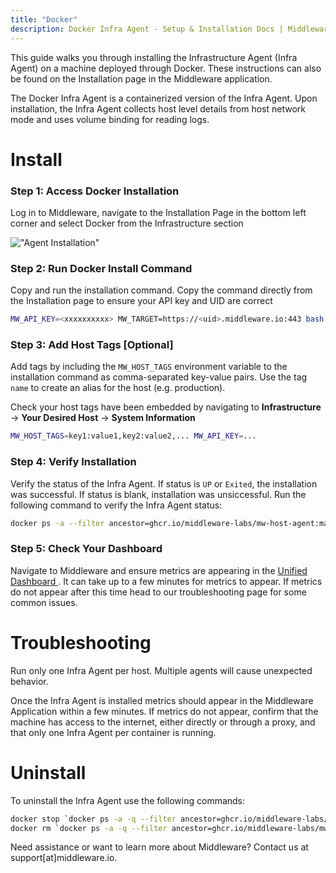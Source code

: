 ```yaml
---
title: "Docker"
description: Docker Infra Agent - Setup & Installation Docs | Middleware
---
```


This guide walks you through installing the Infrastructure Agent (Infra Agent) on a machine deployed through Docker. These instructions can also be found on the Installation page in the Middleware application. 

The Docker Infra Agent is a containerized version of the Infra Agent. Upon installation, the Infra Agent collects host level details from host network mode and uses volume binding for reading logs.

# Install

### Step 1: Access Docker Installation

Log in to Middleware, navigate to the Installation Page in the bottom left corner and select Docker from the Infrastructure section

!["Agent Installation"](/images/agent-installation/k1.png)


### Step 2: Run Docker Install Command 

Copy and run the installation command. Copy the command directly from the Installation page to ensure your API key and UID are correct 

```bash Shell
MW_API_KEY=<xxxxxxxxxx> MW_TARGET=https://<uid>.middleware.io:443 bash -c "$(curl -L https://install.middleware.io/scripts/docker-install.sh)"
```

### Step 3: Add Host Tags [Optional]

Add tags by including the `MW_HOST_TAGS` environment variable to the installation command as comma-separated key-value pairs. Use the tag `name` to create an alias for the host (e.g. production). 

<Note> Check your host tags have been embedded by navigating to __Infrastructure__ -> __Your Desired Host__ -> __System Information__ </Note>

```bash Shell
MW_HOST_TAGS=key1:value1,key2:value2,... MW_API_KEY=...
```

### Step 4: Verify Installation
    
Verify the status of the Infra Agent. If status is `UP` or `Exited`, the installation was successful. If status is blank, installation was unsiccessful. Run the following command to verify the Infra Agent status:

```bash Shell
docker ps -a --filter ancestor=ghcr.io/middleware-labs/mw-host-agent:master
```

### Step 5: Check Your Dashboard

Navigate to Middleware and ensure metrics are appearing in the <a href="https://docs.middleware.io/docs/unified-dashboard/unified-view"> Unified Dashboard </a>. It can take up to a few minutes for metrics to appear. If metrics do not appear after this time head to our troubleshooting page for some common issues.

# Troubleshooting

<Warning>  Run only one Infra Agent per host. Multiple agents will cause unexpected behavior. </Warning>

Once the Infra Agent is installed metrics should appear in the Middleware Application within a few minutes. If metrics do not appear, confirm that the machine has access to the internet, either directly or through a proxy, and that only one Infra Agent per container is running. 

# Uninstall
To uninstall the Infra Agent use the following commands:
```bash Shell
docker stop `docker ps -a -q --filter ancestor=ghcr.io/middleware-labs/mw-host-agent:master`
docker rm `docker ps -a -q --filter ancestor=ghcr.io/middleware-labs/mw-host-agent:master`
```


<Note> Need assistance or want to learn more about Middleware? Contact us at support[at]middleware.io. </Note>
